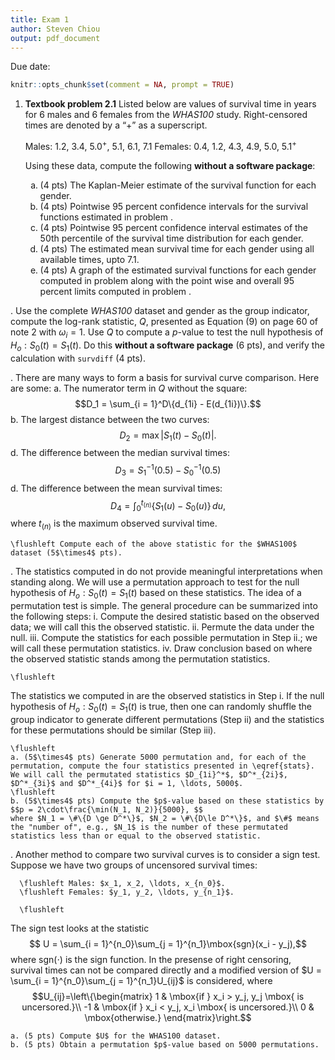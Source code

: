 ```yaml
---
title: Exam 1
author: Steven Chiou
output: pdf_document
---
```


\centering Due date: 

```R
knitr::opts_chunk$set(comment = NA, prompt = TRUE)
```

1. **Textbook problem 2.1** Listed below are values of survival time in  years for 6 males and 6 females from the *WHAS100* study.
   Right-censored times are denoted by a "+" as a superscript. \label{text2.1}

      \flushleft Males: 1.2, 3.4, $5.0^+$, 5.1, 6.1, 7.1 
      \flushleft Females: 0.4, 1.2, 4.3, 4.9, 5.0, $5.1^+$

      \flushleft Using these data, compute the following **without a software package**:

    a. (4 pts) The Kaplan-Meier estimate of the survival function for each gender. \label{km-whas}
    b. (4 pts) Pointwise 95 percent confidence intervals for the survival functions estimated in problem \eqref{km-whas}. \label{km-whas2}
    c. (4 pts) Pointwise 95 percent confidence interval estimates of the 50th percentile of the survival time distribution for each gender. 
    d. (4 pts) The estimated mean survival time for each gender using all available times, upto 7.1.
    e. (4 pts) A graph of the estimated survival functions for each gender computed in problem \eqref{km-whas} along with the point wise and overall 95 percent limits computed in problem \eqref{km-whas2}.

\newpage
2. Use the complete *WHAS100* dataset and gender as the group indicator, 
compute the log-rank statistic, $Q$, presented as Equation (9) on page 60 of note 2 with $\omega_i = 1$.
Use $Q$ to compute a $p$-value to test the null hypothesis of $H_o: S_0(t) = S_1(t)$.
Do this **without a software package** (6 pts), and verify the calculation with `survdiff` (4 pts).

\newpage
3. There are many ways to form a basis for survival curve comparison. \label{stats}
Here are some:
    a. The numerator term in $Q$ without the square:
    $$D_1 = \sum_{i = 1}^D\{d_{1i} - E(d_{1i})\}.$$
    b. The largest distance between the two curves:
    $$D_2 = \max|S_1(t) - S_0(t)|.$$
    d. The difference between the median survival times:
    $$D_3 = S_1^{-1}(0.5) - S_0^{-1}(0.5)$$
    d. The difference between the mean survival times:
    $$D_4 = \int_0^{t_{(n)}} \{S_1(u) - S_0(u)\}\,du,$$ where $t_{(n)}$ is the maximum observed survival time.
    
    \flushleft Compute each of the above statistic for the $WHAS100$ dataset (5$\times4$ pts).

\newpage   
4. The statistics computed in \eqref{stats} do not provide meaningful interpretations when standing along. 
We will use a permutation approach to test for the null hypothesis of $H_o: S_0(t) = S_1(t)$ based on these statistics.
The idea of a permutation test is simple. The general procedure can be summarized into the following steps:
    i. Compute the desired statistic based on the observed data; we will call this the observed statistic.
    ii. Permute the data under the null.
    iii. Compute the statistics for each possible permutation in Step ii.; we will call these permutation statistics.
    iv. Draw conclusion based on where the observed statistic stands among the permutation statistics.
\newline

    \flushleft
The statistics we computed in \eqref{stats} are the observed statistics in Step i.
If the null hypothesis of $H_o: S_0(t) = S_1(t)$ is true, 
then one can randomly shuffle the group indicator to generate different permutations (Step ii) and the statistics for these permutations should be similar (Step iii).
\newline

    \flushleft
    a. (5$\times4$ pts) Generate 5000 permutation and, for each of the permutation, compute the four statistics presented in \eqref{stats}.
    We will call the permutated statistics $D_{1i}^*$, $D^*_{2i}$, $D^*_{3i}$ and $D^*_{4i}$ for $i = 1, \ldots, 5000$.
    \flushleft
    b. (5$\times4$ pts) Compute the $p$-value based on these statistics by 
    $$p = 2\cdot\frac{\min(N_1, N_2)}{5000}, $$
    where $N_1 = \#\{D \ge D^*\}$, $N_2 = \#\{D\le D^*\}$, and $\#$ means the "number of", e.g., $N_1$ is the number of these permutated statistics less than or equal to the observed statistic.

\newpage   
5. Another method to compare two survival curves is to consider a sign test. 
Suppose we have two groups of uncensored survival times:

      \flushleft Males: $x_1, x_2, \ldots, x_{n_0}$.
      \flushleft Females: $y_1, y_2, \ldots, y_{n_1}$.

      \flushleft
The sign test looks at the statistic
$$ U = \sum_{i = 1}^{n_0}\sum_{j = 1}^{n_1}\mbox{sgn}(x_i - y_j),$$
where $\mbox{sgn}(\cdot)$ is the sign function. 
In the presense of right censoring, survival times can not be compared directly and a modified version of $U = \sum_{i = 1}^{n_0}\sum_{j = 1}^{n_1}U_{ij}$ is considered, where
$$U_{ij}=\left\{\begin{matrix}
1 & \mbox{if } x_i > y_j, y_j \mbox{ is uncersored.}\\
-1 & \mbox{if } x_i < y_j, x_i \mbox{ is uncersored.}\\ 
0 & \mbox{otherwise.} 
\end{matrix}\right.$$

    a. (5 pts) Compute $U$ for the WHAS100 dataset.
    b. (5 pts) Obtain a permutation $p$-value based on 5000 permutations.